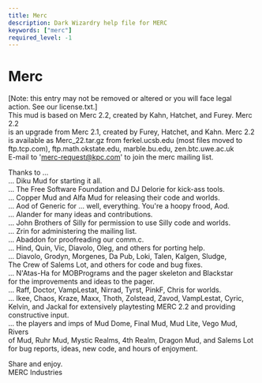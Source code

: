 ```yaml
---
title: Merc
description: Dark Wizardry help file for MERC
keywords: ["merc"]
required_level: -1
---
```


# Merc

[Note: this entry may not be removed or altered or you will face legal  
 action.  See our license.txt.]  
This mud is based on Merc 2.2, created by Kahn, Hatchet, and Furey.  Merc 2.2  
is an upgrade from Merc 2.1, created by Furey, Hatchet, and Kahn.  Merc 2.2  
is available as Merc_22.tar.gz from ferkel.ucsb.edu (most files moved to  
ftp.tcp.com), ftp.math.okstate.edu, marble.bu.edu, zen.btc.uwe.ac.uk  
E-mail to 'merc-request@kpc.com' to join the merc mailing list.  

Thanks to ...  
  ... Diku Mud for starting it all.  
  ... The Free Software Foundation and DJ Delorie for kick-ass tools.  
  ... Copper Mud and Alfa Mud for releasing their code and worlds.  
  ... Aod of Generic for ... well, everything.  You're a hoopy frood, Aod.  
  ... Alander for many ideas and contributions.  
  ... John Brothers of Silly for permission to use Silly code and worlds.  
  ... Zrin for administering the mailing list.  
  ... Abaddon for proofreading our comm.c.  
  ... Hind, Quin, Vic, Diavolo, Oleg, and others for porting help.  
  ... Diavolo, Grodyn, Morgenes, Da Pub, Loki, Talen, Kalgen, Sludge,  
      The Crew of Salems Lot, and others for code and bug fixes.  
  ... N'Atas-Ha for MOBPrograms and the pager skeleton and Blackstar  
      for the improvements and ideas to the pager.  
  ... Raff, Doctor, VampLestat, Nirrad, Tyrst, PinkF, Chris for worlds.  
  ... Ikee, Chaos, Kraze, Maxx, Thoth, Zolstead, Zavod, VampLestat, Cyric,  
      Kelvin, and Jackal for extensively playtesting MERC 2.2 and providing  
      constructive input.  
  ... the players and imps of Mud Dome, Final Mud, Mud Lite, Vego Mud, Rivers  
      of Mud, Ruhr Mud, Mystic Realms, 4th Realm, Dragon Mud, and Salems Lot  
      for bug reports, ideas, new code, and hours of enjoyment.  

Share and enjoy.  
MERC Industries